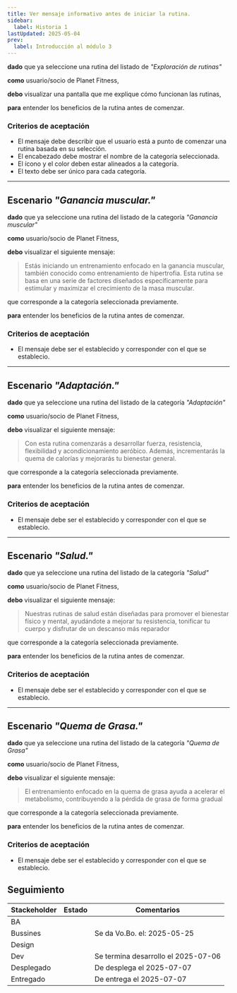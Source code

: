 ```yaml
---
title: Ver mensaje informativo antes de iniciar la rutina.
sidebar:
  label: Historia 1
lastUpdated: 2025-05-04
prev:
  label: Introducción al módulo 3
---
```



**dado** que ya seleccione una rutina del listado de _"Exploración de rutinas"_

**como** usuario/socio de Planet Fitness,

**debo** visualizar una pantalla que me explique cómo funcionan las rutinas,

**para** entender los beneficios de la rutina antes de comenzar.

### Criterios de aceptación
- El mensaje debe describir que el usuario está a punto de comenzar una rutina basada en su selección.
- El encabezado debe mostrar el nombre de la categoría seleccionada.
-	El ícono y el color deben estar alineados a la categoría.
-	El texto debe ser único para cada categoría.

-----------

## Escenario _"Ganancia muscular."_

**dado** que ya seleccione una rutina del listado de la categoría _"Ganancia muscular"_

**como** usuario/socio de Planet Fitness,

**debo** visualizar el siguiente mensaje:

> Estás iniciando un entrenamiento enfocado en la ganancia muscular, también conocido como entrenamiento
> de hipertrofia. Esta rutina se basa en una serie de factores diseñados específicamente para estimular y
> maximizar el crecimiento de la masa muscular. 

que corresponde a la categoría seleccionada previamente.

**para** entender los beneficios de la rutina antes de comenzar.

### Criterios de aceptación

- El mensaje debe ser el establecido y corresponder con el que se establecio.


-----------

## Escenario _"Adaptación."_

**dado** que ya seleccione una rutina del listado de la categoría _"Adaptación"_

**como** usuario/socio de Planet Fitness,

**debo** visualizar el siguiente mensaje:

> Con esta rutina comenzarás a desarrollar fuerza, resistencia, flexibilidad y acondicionamiento
> aeróbico. Además, incrementarás la quema de calorías y mejorarás tu bienestar general. 

que corresponde a la categoría seleccionada previamente.

**para** entender los beneficios de la rutina antes de comenzar.

### Criterios de aceptación

- El mensaje debe ser el establecido y corresponder con el que se establecio.

-----------

## Escenario _"Salud."_

**dado** que ya seleccione una rutina del listado de la categoría _"Salud"_

**como** usuario/socio de Planet Fitness,

**debo** visualizar el siguiente mensaje:


>   Nuestras rutinas de salud están diseñadas para promover el bienestar físico y mental,
>   ayudándote a mejorar tu resistencia, tonificar tu cuerpo y disfrutar de un descanso más reparador 

que corresponde a la categoría seleccionada previamente.

**para** entender los beneficios de la rutina antes de comenzar.

### Criterios de aceptación

- El mensaje debe ser el establecido y corresponder con el que se establecio.

-----------

## Escenario _"Quema de Grasa."_

**dado** que ya seleccione una rutina del listado de la categoría _"Quema de Grasa"_

**como** usuario/socio de Planet Fitness,

**debo** visualizar el siguiente mensaje:

> El entrenamiento enfocado en la quema de grasa ayuda a acelerar el metabolismo, contribuyendo a la
> pérdida de grasa de forma gradual 

que corresponde a la categoría seleccionada previamente.

**para** entender los beneficios de la rutina antes de comenzar.

### Criterios de aceptación

- El mensaje debe ser el establecido y corresponder con el que se establecio.


## Seguimiento

| Stackeholder |                     Estado                    |             Comentarios             |
|--------------|-----------------------------------------------|------------------------------------ |
| BA           | <Badge text="Done" variant="success" />       |                                     |
| Bussines     | <Badge text="Done" variant="success" />       | Se da Vo.Bo. el: 2025-05-25         |
| Design       | <Badge text="Done" variant="success" />       |                                     |
| Dev          | <Badge text="Done" variant="success" />       | Se termina desarrollo el 2025-07-06 |
| Desplegado   | <Badge text="Done" variant="success" />       | De desplega el 2025-07-07           |
| Entregado    | <Badge text="Done" variant="success" />       | De entrega el 2025-07-07            |


